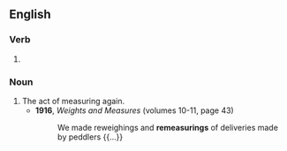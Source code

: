 ==English==

===Verb===
{{head|en|verb form}}

# {{present participle of|en|remeasure|nocat=1}}

===Noun===
{{en-noun}}

# The act of measuring again.
#* '''1916''', ''Weights and Measures'' (volumes 10-11, page 43)
#*: We made reweighings and '''remeasurings''' of deliveries made by peddlers {{...}}